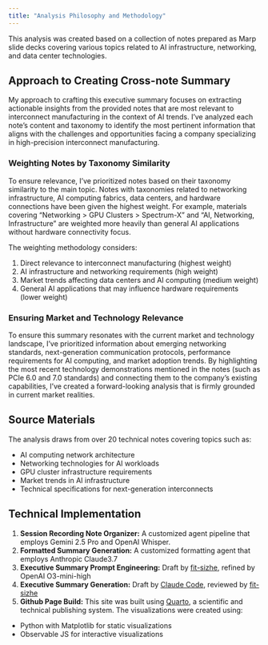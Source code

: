 ```yaml
---
title: "Analysis Philosophy and Methodology"
---
```


This analysis was created based on a collection of notes prepared as Marp slide decks covering various topics related to AI infrastructure, networking, and data center technologies.

## Approach to Creating Cross-note Summary

My approach to crafting this executive summary focuses on extracting actionable insights from the provided notes that are most relevant to interconnect manufacturing in the context of AI trends. I've analyzed each note's content and taxonomy to identify the most pertinent information that aligns with the challenges and opportunities facing a company specializing in high-precision interconnect manufacturing.

### Weighting Notes by Taxonomy Similarity

To ensure relevance, I've prioritized notes based on their taxonomy similarity to the main topic. Notes with taxonomies related to networking infrastructure, AI computing fabrics, data centers, and hardware connections have been given the highest weight. For example, materials covering "Networking > GPU Clusters > Spectrum-X" and "AI, Networking, Infrastructure" are weighted more heavily than general AI applications without hardware connectivity focus.

The weighting methodology considers:

1. Direct relevance to interconnect manufacturing (highest weight)
2. AI infrastructure and networking requirements (high weight)
3. Market trends affecting data centers and AI computing (medium weight)
4. General AI applications that may influence hardware requirements (lower weight)

### Ensuring Market and Technology Relevance

To ensure this summary resonates with the current market and technology landscape, I've prioritized information about emerging networking standards, next-generation communication protocols, performance requirements for AI computing, and market adoption trends. By highlighting the most recent technology demonstrations mentioned in the notes (such as PCIe 6.0 and 7.0 standards) and connecting them to the company's existing capabilities, I've created a forward-looking analysis that is firmly grounded in current market realities.

## Source Materials

The analysis draws from over 20 technical notes covering topics such as:

- AI computing network architecture
- Networking technologies for AI workloads
- GPU cluster infrastructure requirements
- Market trends in AI infrastructure
- Technical specifications for next-generation interconnects

## Technical Implementation
1. **Session Recording Note Organizer:** A customized agent pipeline that employs Gemini 2.5 Pro and OpenAI Whisper.
2. **Formatted Summary Generation:** A customized formatting agent that employs Anthropic Claude3.7
3. **Executive Summary Prompt Engineering:** Draft by [fit-sizhe](https://github.com/fit-sizhe), refined by OpenAI O3-mini-high
4. **Executive Summary Generation:** Draft by [Claude Code](https://docs.anthropic.com/en/docs/agents-and-tools/claude-code/overview), reviewed by [fit-sizhe](https://github.com/fit-sizhe)
5. **Github Page Build:** This site was built using [Quarto](https://quarto.org/), a scientific and technical publishing system. The visualizations were created using:
  - Python with Matplotlib for static visualizations
  - Observable JS for interactive visualizations
